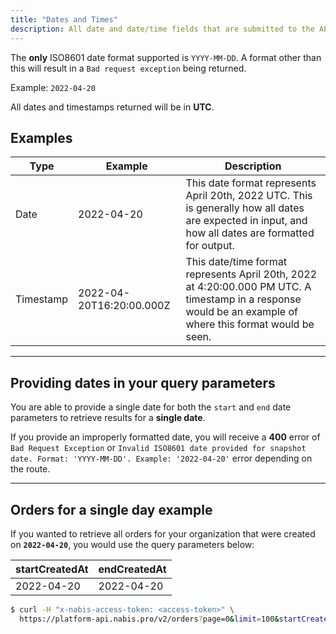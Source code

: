 ```yaml
---
title: "Dates and Times"
description: All date and date/time fields that are submitted to the API are expected to be in [ISO8601 format](https://en.wikipedia.org/wiki/ISO%5F8601). All date and date/time fields returned by the server will also be in ISO 8601 format.
---
```


<Note>

The **only** ISO8601 date format supported is `YYYY-MM-DD`. A format other than this will result in a `Bad request exception` being returned. 


Example: `2022-04-20`
</Note>


All dates and timestamps returned will be in **UTC**.

## Examples[](#examples "Direct link to heading")

| Type      | Example                  | Description                                                                                                                                                |
| --------- | ------------------------ | ---------------------------------------------------------------------------------------------------------------------------------------------------------- |
| Date      | 2022-04-20               | This date format represents April 20th, 2022 UTC. This is generally how all dates are expected in input, and how all dates are formatted for output.       |
| Timestamp | 2022-04-20T16:20:00.000Z | This date/time format represents April 20th, 2022 at 4:20:00.000 PM UTC. A timestamp in a response would be an example of where this format would be seen. |

---

## Providing dates in your query parameters[](#providing-dates-in-your-query-parameters "Direct link to heading")

You are able to provide a single date for both the `start` and `end` date parameters to retrieve results for a **single date**.

If you provide an improperly formatted date, you will receive a **400** error of `Bad Request Exception` or `Invalid ISO8601 date provided for snapshot date. Format: 'YYYY-MM-DD'. Example: '2022-04-20'` error depending on the route.

---

## Orders for a single day example[](#orders-for-a-single-day-example "Direct link to heading")

If you wanted to retrieve all orders for your organization that were created on **`2022-04-20`**, you would use the query parameters below:

| startCreatedAt | endCreatedAt |
| -------------- | ------------ |
| 2022-04-20     | 2022-04-20   |

```bash
$ curl -H "x-nabis-access-token: <access-token>" \
  https://platform-api.nabis.pro/v2/orders?page=0&limit=100&startCreatedAt=2022-04-20&endCreatedAt=2022-04-20

```